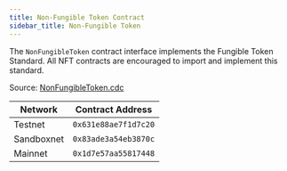 ```yaml
---
title: Non-Fungible Token Contract
sidebar_title: Non-Fungible Token
---
```


The `NonFungibleToken` contract interface implements the Fungible Token Standard.
All NFT contracts are encouraged to import and implement this standard.

Source: [NonFungibleToken.cdc](https://github.com/onflow/flow-nft/blob/master/contracts/NonFungibleToken.cdc)

| Network    | Contract Address     |
| ---------- | -------------------- |
| Testnet    | `0x631e88ae7f1d7c20` |
| Sandboxnet | `0x83ade3a54eb3870c` |
| Mainnet    | `0x1d7e57aa55817448` |
